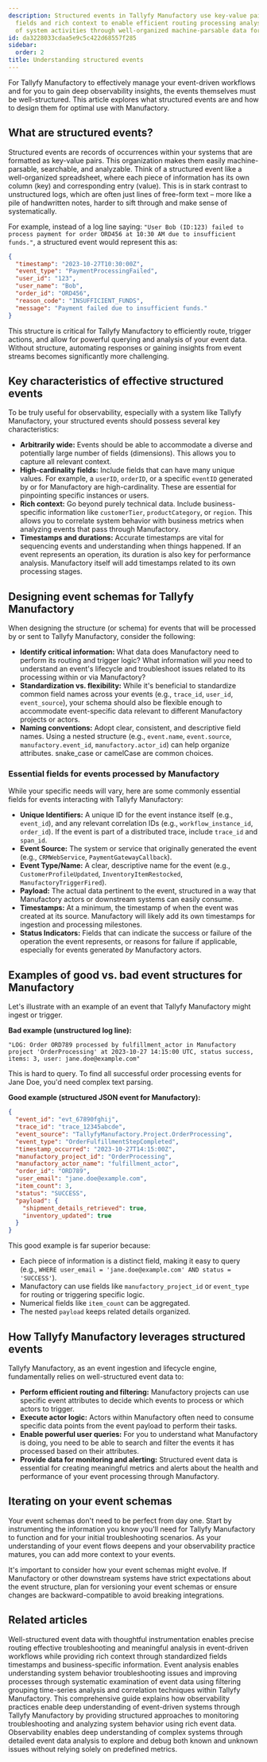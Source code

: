 ```yaml
---
description: Structured events in Tallyfy Manufactory use key-value pairs with specific
  fields and rich context to enable efficient routing processing analysis and monitoring
  of system activities through well-organized machine-parsable data formats.
id: da3228033cdaa5e9c5c422d68557f285
sidebar:
  order: 2
title: Understanding structured events
---
```


For Tallyfy Manufactory to effectively manage your event-driven workflows and for you to gain deep observability insights, the events themselves must be well-structured. This article explores what structured events are and how to design them for optimal use with Manufactory.

## What are structured events?

Structured events are records of occurrences within your systems that are formatted as key-value pairs. This organization makes them easily machine-parsable, searchable, and analyzable. Think of a structured event like a well-organized spreadsheet, where each piece of information has its own column (key) and corresponding entry (value). This is in stark contrast to unstructured logs, which are often just lines of free-form text – more like a pile of handwritten notes, harder to sift through and make sense of systematically.

For example, instead of a log line saying: `"User Bob (ID:123) failed to process payment for order ORD456 at 10:30 AM due to insufficient funds."`, a structured event would represent this as:

```json
{
  "timestamp": "2023-10-27T10:30:00Z",
  "event_type": "PaymentProcessingFailed",
  "user_id": "123",
  "user_name": "Bob",
  "order_id": "ORD456",
  "reason_code": "INSUFFICIENT_FUNDS",
  "message": "Payment failed due to insufficient funds."
}
```

This structure is critical for Tallyfy Manufactory to efficiently route, trigger actions, and allow for powerful querying and analysis of your event data. Without structure, automating responses or gaining insights from event streams becomes significantly more challenging.

## Key characteristics of effective structured events

To be truly useful for observability, especially with a system like Tallyfy Manufactory, your structured events should possess several key characteristics:

*   **Arbitrarily wide:** Events should be able to accommodate a diverse and potentially large number of fields (dimensions). This allows you to capture all relevant context.
*   **High-cardinality fields:** Include fields that can have many unique values. For example, a `userID`, `orderID`, or a specific `eventID` generated by or for Manufactory are high-cardinality. These are essential for pinpointing specific instances or users.
*   **Rich context:** Go beyond purely technical data. Include business-specific information like `customerTier`, `productCategory`, or `region`. This allows you to correlate system behavior with business metrics when analyzing events that pass through Manufactory.
*   **Timestamps and durations:** Accurate timestamps are vital for sequencing events and understanding when things happened. If an event represents an operation, its duration is also key for performance analysis. Manufactory itself will add timestamps related to its own processing stages.

## Designing event schemas for Tallyfy Manufactory

When designing the structure (or schema) for events that will be processed by or sent to Tallyfy Manufactory, consider the following:

*   **Identify critical information:** What data does Manufactory need to perform its routing and trigger logic? What information will *you* need to understand an event's lifecycle and troubleshoot issues related to its processing within or via Manufactory?
*   **Standardization vs. flexibility:** While it's beneficial to standardize common field names across your events (e.g., `trace_id`, `user_id`, `event_source`), your schema should also be flexible enough to accommodate event-specific data relevant to different Manufactory projects or actors.
*   **Naming conventions:** Adopt clear, consistent, and descriptive field names. Using a nested structure (e.g., `event.name`, `event.source`, `manufactory.event_id`, `manufactory.actor_id`) can help organize attributes. snake_case or camelCase are common choices.

### Essential fields for events processed by Manufactory

While your specific needs will vary, here are some commonly essential fields for events interacting with Tallyfy Manufactory:

*   **Unique Identifiers:** A unique ID for the event instance itself (e.g., `event_id`), and any relevant correlation IDs (e.g., `workflow_instance_id`, `order_id`). If the event is part of a distributed trace, include `trace_id` and `span_id`.
*   **Event Source:** The system or service that originally generated the event (e.g., `CRMWebService`, `PaymentGatewayCallback`).
*   **Event Type/Name:** A clear, descriptive name for the event (e.g., `CustomerProfileUpdated`, `InventoryItemRestocked`, `ManufactoryTriggerFired`).
*   **Payload:** The actual data pertinent to the event, structured in a way that Manufactory actors or downstream systems can easily consume.
*   **Timestamps:** At a minimum, the timestamp of when the event was created at its source. Manufactory will likely add its own timestamps for ingestion and processing milestones.
*   **Status Indicators:** Fields that can indicate the success or failure of the operation the event represents, or reasons for failure if applicable, especially for events generated *by* Manufactory actors.

## Examples of good vs. bad event structures for Manufactory

Let's illustrate with an example of an event that Tallyfy Manufactory might ingest or trigger.

**Bad example (unstructured log line):**

`"LOG: Order ORD789 processed by fulfillment_actor in Manufactory project 'OrderProcessing' at 2023-10-27 14:15:00 UTC, status success, items: 3, user: jane.doe@example.com"`

This is hard to query. To find all successful order processing events for Jane Doe, you'd need complex text parsing.

**Good example (structured JSON event for Manufactory):**

```json
{
  "event_id": "evt_67890fghij",
  "trace_id": "trace_12345abcde",
  "event_source": "TallyfyManufactory.Project.OrderProcessing",
  "event_type": "OrderFulfillmentStepCompleted",
  "timestamp_occurred": "2023-10-27T14:15:00Z",
  "manufactory_project_id": "OrderProcessing",
  "manufactory_actor_name": "fulfillment_actor",
  "order_id": "ORD789",
  "user_email": "jane.doe@example.com",
  "item_count": 3,
  "status": "SUCCESS",
  "payload": {
    "shipment_details_retrieved": true,
    "inventory_updated": true
  }
}
```

This good example is far superior because:

*   Each piece of information is a distinct field, making it easy to query (e.g., `WHERE user_email = 'jane.doe@example.com' AND status = 'SUCCESS'`).
*   Manufactory can use fields like `manufactory_project_id` or `event_type` for routing or triggering specific logic.
*   Numerical fields like `item_count` can be aggregated.
*   The nested `payload` keeps related details organized.

## How Tallyfy Manufactory leverages structured events

Tallyfy Manufactory, as an event ingestion and lifecycle engine, fundamentally relies on well-structured event data to:

*   **Perform efficient routing and filtering:** Manufactory projects can use specific event attributes to decide which events to process or which actors to trigger.
*   **Execute actor logic:** Actors within Manufactory often need to consume specific data points from the event payload to perform their tasks.
*   **Enable powerful user queries:** For you to understand what Manufactory is doing, you need to be able to search and filter the events it has processed based on their attributes.
*   **Provide data for monitoring and alerting:** Structured event data is essential for creating meaningful metrics and alerts about the health and performance of your event processing through Manufactory.

## Iterating on your event schemas

Your event schemas don't need to be perfect from day one. Start by instrumenting the information you know you'll need for Tallyfy Manufactory to function and for your initial troubleshooting scenarios. As your understanding of your event flows deepens and your observability practice matures, you can add more context to your events.

It's important to consider how your event schemas might evolve. If Manufactory or other downstream systems have strict expectations about the event structure, plan for versioning your event schemas or ensure changes are backward-compatible to avoid breaking integrations. 


## Related articles
<CardGrid>
<LinkTitleCard header="<b>Best Practices > Best practices for instrumenting applications</b>" href="/products/manufactory/best-practices/instrumenting-applications-for-manufactory/" > Well-structured event data with thoughtful instrumentation enables precise routing effective troubleshooting and meaningful analysis in event-driven workflows while providing rich context through standardized fields timestamps and business-specific information. </LinkTitleCard>
<LinkTitleCard header="<b>Best Practices > Analyzing events and deriving insights</b>" href="/products/manufactory/best-practices/analyzing-events-and-deriving-insights/" > Event analysis enables understanding system behavior troubleshooting issues and improving processes through systematic examination of event data using filtering grouping time-series analysis and correlation techniques within Tallyfy Manufactory. </LinkTitleCard>
<LinkTitleCard header="<b>Manufactory > Introduction to observability best practices</b>" href="/products/manufactory/best-practices/" > This comprehensive guide explains how observability practices enable deep understanding of event-driven systems through Tallyfy Manufactory by providing structured approaches to monitoring troubleshooting and analyzing system behavior using rich event data. </LinkTitleCard>
<LinkTitleCard header="<b>Best Practices > What is observability?</b>" href="/products/manufactory/best-practices/what-is-observability/" > Observability enables deep understanding of complex systems through detailed event data analysis to explore and debug both known and unknown issues without relying solely on predefined metrics. </LinkTitleCard>
</CardGrid>